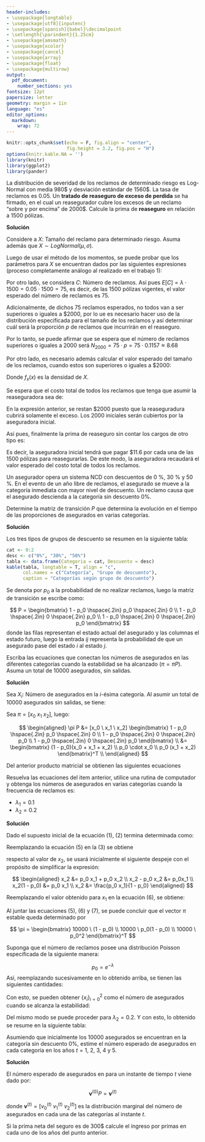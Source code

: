 ```yaml
---
header-includes:
- \usepackage{longtable}
- \usepackage[utf8]{inputenc}
- \usepackage[spanish]{babel}\decimalpoint
- \setlength{\parindent}{1.25cm}
- \usepackage{amsmath}
- \usepackage{xcolor}
- \usepackage{cancel}
- \usepackage{array}
- \usepackage{float}
- \usepackage{multirow}
output:
  pdf_document: 
    number_sections: yes
fontsize: 12pt
papersize: letter
geometry: margin = 1in
language: "es"
editor_options: 
  markdown: 
    wrap: 72
---
```


```r
knitr::opts_chunk$set(echo = F, fig.align = "center",
                      fig.height = 3.2, fig.pos = "H")
options(knitr.kable.NA = '')
library(knitr)
library(ggplot2)
library(pander)
```

```{=tex}
\input{titlepage}
\thispagestyle{empty}
\tableofcontents
\newpage
\thispagestyle{empty}
\listoffigures
\newpage
```

\section{Punto 1}

La distribución de severidad de los reclamos de determinado riesgo es Log-Normal con media 980\$ y desviación estándar de 1560\$. La tasa de reclamos es 0.05. Un **tratado de reaseguro de exceso de perdida** se ha firmado, en el cual un reasegurador cubre los excesos de un reclamo "sobre y por encima" de 2000\$. Calcule la prima de **reaseguro** en relación a 1500 pólizas.

**Solución**

Considere a $X:$ Tamaño del reclamo para determinado riesgo. Asuma además que $X \sim LogNormal(\mu, \sigma)$.

Luego de usar el método de los momentos, se puede probar que los parámetros para $X$ se encuentran dados por las siguientes expresiones (proceso completamente análogo al realizado en el trabajo 1):

\begin{equation*}
\hat{\sigma} = \sqrt{ln\left(\frac{Var[X]}{E[X]^2}+1\right)}
       = \sqrt{ln\left(\frac{1560^2}{980^2}+1\right)}
       \approx 1.1236
\end{equation*}

\begin{equation*}
\hat{\mu} = ln(E[X])-\frac{\sigma^2}{2} = ln(980)-\frac{1.1236^2}{2} \approx 6.2563
\end{equation*}

Por otro lado, se considera $C:$ Número de reclamos. Así pues $E[C]= \lambda \cdot 1500 = 0.05 \cdot 1500 = 75$, es decir, de las 1500 pólizas vigentes, el valor esperado del número de reclamos es 75.

Adicionalmente, de dichos 75 reclamos esperados, no todos van a ser superiores o iguales a \$2000, por lo ue es necesario hacer uso de la distribución especificada para el tamaño de los reclamos y así determinar cuál será la proporción $p$ de reclamos que incurrirán en el reaseguro.

\begin{equation*}
p = P(X \geq 2000) \approx 0.1157
\end{equation*}

Por lo tanto, se puede afirmar que se espera que el número de reclamos superiores o iguales a 2000 será $N_{2000} = 75 \cdot p = 75 \cdot 0.1157 \approx 8.68$

Por otro lado, es necesario además calcular el valor esperado del tamaño de los reclamos, cuando estos son superiores o iguales a \$2000:

\begin{equation*}
\begin{split}
E[X|X \geq 2000] &= \frac{1}{P(X \geq 2000)} \cdot \int_{2000}^\infty x \cdot f_x(x) \cdot dx\\
&= \frac{461.44}{0.1157} \approx \$3988.3
\end{split}
\end{equation*}

Donde $f_x(x)$ es la densidad de $X$.

Se espera que el costo total de todos los reclamos que tenga que asumir la reaseguradora sea de:

\begin{equation*}
\begin{split}
T &= (E[X|X \geq 2000]-2000) \cdot N_{2000}\\
  &= 1988.3 \cdot 8.68 \approx \$17258.5
\end{split}
\end{equation*}

En la expresión anterior, se restan \$2000 puesto que la reaseguradura cubrirá solamente el exceso. Los 2000 iniciales serán cubiertos por la aseguradora inicial.

Así pues, finalmente la prima de reaseguro sin contar los cargos de otro tipo es:

\begin{equation*}
P = \frac{T}{\text{Número total de pólizas}} = \frac{17258.5}{1500} = \$11.6
\end{equation*}

Es decir, la aseguradora inicial tendrá que pagar \$11.6 por cada una de las 1500 pólizas para reasegurarlas. De este modo, la aseguradora recaudará el valor esperado del costo total de todos los reclamos.

\section{Punto 2}

Un asegurador opera un sistema NCD con descuentos de 0 \%, 30 \%
y 50 \%. En el evento de un año libre de reclamos, el asegurado se mueve a la
categoría inmediata con mayor nivel de descuento. Un reclamo causa que el
asegurado descienda a la categoría sin descuento 0\%.

\subsection{Literal a}

Determine la matriz de transición $P$ que determina la evolución en el tiempo de las proporciones de asegurados en varias categorías.

**Solución**

Los tres tipos de grupos de descuento se resumen en la siguiente tabla:

```r
cat <- 0:2
desc <- c("0%", "30%", "50%")
tabla <- data.frame(Categoria = cat, Descuento = desc)
kable(tabla, longtable = T, align = "c",
      col.names = c("Categoría", "Grupo de descuento"),
      caption = "Categorías según grupo de descuento")
```

Se denota por $p_0$ a la probabilidad de no realizar reclamos, luego la matriz de transición se escribe como:

$$
P = \begin{bmatrix}
  1 - p_0 \hspace{.2in} p_0 \hspace{.2in} 0 \\
  1 - p_0 \hspace{.2in} 0 \hspace{.2in} p_0 \\
  1 - p_0 \hspace{.2in} 0 \hspace{.2in} p_0
\end{bmatrix}
$$
donde las filas representan el estado actual del asegurado y las columnas el estado futuro, luego la entrada $ij$ representa la probabilidad de que un asegurado pase del estado $i$ al estado $j$.

\subsection{Literal b}

Escriba las ecuaciones que conectan los números de asegurados en las diferentes categorías cuando la estabilidad se ha alcanzado $(\pi = \pi P)$. Asuma un total de 10000 asegurados, sin salidas.

**Solución**

Sea $X_i:$ Número de asegurados en la $i$-ésima categoría. \newline
Al asumir un total de 10000 asegurados sin salidas, se tiene:

\begin{equation}
x_0 + x_1 + x_2 = 10000
\end{equation}

Sea $\pi = [x_0 \ x_1 \ x_2]$, luego:

$$
\begin{aligned}
\pi P &= [x_0 \ x_1 \ x_2] \begin{bmatrix}
                              1 - p_0 \hspace{.2in} p_0 \hspace{.2in} 0 \\
                              1 - p_0 \hspace{.2in} 0 \hspace{.2in} p_0 \\
                              1 - p_0 \hspace{.2in} 0 \hspace{.2in} p_0
                          \end{bmatrix} \\
      &= \begin{bmatrix} 
              (1 - p_0)(x_0 + x_1 + x_2) \\
              p_0 \cdot x_0 \\
              p_0 (x_1 + x_2)
          \end{bmatrix}^T \\
\end{aligned}
$$

Del anterior producto matricial se obtienen las siguientes ecuaciones

\begin{equation}
x_0 = (1 - p_0)(x_0 + x_1 + x_2)
\end{equation}

\begin{equation}
x_1 = p_0 \cdot x_0
\end{equation}

\begin{equation}
x_2 = p_0 \ (x_1 + x_2)
\end{equation}

\subsection{Literal c}

Resuelva las ecuaciones del item anterior, utilice una rutina de computador y obtenga los números de asegurados en varias categorías cuando la frecuencia de reclamos es:

* $\lambda_1 = 0.1$
* $\lambda_2 = 0.2$

**Solución**

Dado el supuesto inicial de la ecuación (1), (2) termina determinada como:

\begin{equation}
x_0 = 10000 \ (1 - p_0)
\end{equation}

Reemplazando la ecuación (5) en la (3) se obtiene

\begin{equation}
x_1 = p_0 \cdot (10000 \ (1 - p_0)) = 10000 \cdot p_0 \ (1 - p_0)
\end{equation}

respecto al valor de $x_2$, se usará inicialmente el siguiente despeje con el propósito de simplificar la expresión:

$$
\begin{aligned}
x_2 &= p_0 x_1 + p_0 x_2 \\
x_2 - p_0 x_2 &= p_0x_1 \\
x_2(1 - p_0) &= p_0 x_1 \\
x_2 &= \frac{p_0 x_1}{1 - p_0}
\end{aligned}
$$

Reemplazando el valor obtenido para $x_1$ en la ecuación (6), se obtiene:

\begin{equation}
x_2 = \frac{p_0 (10000 \ p_0 \ (1 - p_0))}{1 - p_0} = 10000 \ p_0^2
\end{equation}

Al juntar las ecuaciones (5), (6) y (7), se puede concluir que el vector $\pi$ estable queda determinado por

$$
\pi = \begin{bmatrix} 
              10000 \ (1 - p_0) \\
              10000 \ p_0(1 - p_0) \\
              10000 \ p_0^2
          \end{bmatrix}^T
$$

Suponga que el número de reclamos posee una distribución Poisson especificada de la siguiente manera:

$$
p_0 = e^{-\lambda}
$$
Así, reemplazando sucesivamente en lo obtenido arriba, se tienen las siguientes cantidades:

\begin{equation*}
\begin{split}
\lambda_1 &= 0.1\\
p_0 &= e^{-\lambda_1} = e^{-0.1} = 0.905
\end{split}
\end{equation*}

Con esto, se pueden obtener $\{x_i\}_{i=0}^2$ como el número de asegurados cuando se alcanza la estabilidad:

\begin{equation*}
\begin{split}
x_0 &= (1-p_0) \cdot 10000 \approx 952\\
x_1 &= 10000 \cdot p_0 \cdot(1 - p_0) \approx 861\\
x_2 &= 10000 \cdot p_0^2 \approx 8187
\end{split}
\end{equation*}

Del mismo modo se puede proceder para $\lambda_2 = 0.2$. Y con esto, lo obtenido se resume en la siguiente tabla:


\begin{table}[H]
\caption{Número de asegurados por categoría}
\centering
\begin{tabular}{|c|ccc|ccc|}
\hline
           & \multicolumn{3}{c|}{$\lambda = 0.1$}                       & \multicolumn{3}{c|}{$\lambda = 0.2$}                         \\ \hline
Categoría  & \multicolumn{1}{c|}{0}   & \multicolumn{1}{c|}{1}   & 2    & \multicolumn{1}{c|}{0}    & \multicolumn{1}{c|}{1}    & 2    \\ \hline
Asegurados & \multicolumn{1}{c|}{952} & \multicolumn{1}{c|}{861} & 8187 & \multicolumn{1}{c|}{1813} & \multicolumn{1}{c|}{1484} & 6703 \\ \hline
\end{tabular}
\end{table}

\subsection{Literal d}

Asumiendo que inicialmente los 10000 asegurados se encuentran en la categoría sin descuento 0\%, estime el número esperado de asegurados en cada categoría en los años $t = 1,\ 2,\ 3,\ 4\ \text{y}\ 5$.

**Solución**

El número esperado de asegurados en para un instante de tiempo $t$ viene dado por:

$$
\textbf{v}^{(0)}P = \textbf{v}^{(t)}
$$

donde $\textbf{v}^{(t)} = \left[v_0^{(t)} \ v_1^{(t)} \ v_2^{(t)}\right]$ es la distribución marginal del número de asegurados en cada una de las categorías al instante $t$.

\begin{table}[H]
\caption{Asegurados por categoría en el tiempo $t$}
\centering
\begin{tabular}{|c|ccc|ccc|}
\hline
       & \multicolumn{3}{c|}{$\lambda_1 = 0.1$}                                    & \multicolumn{3}{c|}{$\lambda_2 = 0.2$}                                     \\ \hline
Tiempo & \multicolumn{1}{c|}{0}   & \multicolumn{1}{c|}{1}    & 2    & \multicolumn{1}{c|}{0}    & \multicolumn{1}{c|}{1}    & 2    \\ \hline
1      & \multicolumn{1}{c|}{952} & \multicolumn{1}{c|}{9048} & 0    & \multicolumn{1}{c|}{1813} & \multicolumn{1}{c|}{8187} & 0    \\ \hline
2      & \multicolumn{1}{c|}{952} & \multicolumn{1}{c|}{861}  & 8187 & \multicolumn{1}{c|}{1813} & \multicolumn{1}{c|}{1484} & 6703 \\ \hline
3      & \multicolumn{1}{c|}{952} & \multicolumn{1}{c|}{861}  & 8187 & \multicolumn{1}{c|}{1813} & \multicolumn{1}{c|}{1484} & 6703 \\ \hline
4      & \multicolumn{1}{c|}{952} & \multicolumn{1}{c|}{861}  & 8187 & \multicolumn{1}{c|}{1813} & \multicolumn{1}{c|}{1484} & 6703 \\ \hline
5      & \multicolumn{1}{c|}{952} & \multicolumn{1}{c|}{861}  & 8187 & \multicolumn{1}{c|}{1813} & \multicolumn{1}{c|}{1484} & 6703 \\ \hline
\end{tabular}
\end{table}

\subsection{Literal e}

Si la prima neta del seguro es de 300\$ calcule el ingreso por primas en
cada uno de los años del punto anterior.



